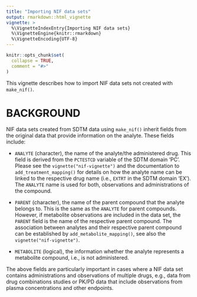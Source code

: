 ```yaml
---
title: "Importing NIF data sets"
output: rmarkdown::html_vignette
vignette: >
  %\VignetteIndexEntry{Importing NIF data sets}
  %\VignetteEngine{knitr::rmarkdown}
  %\VignetteEncoding{UTF-8}
---
```


```r
knitr::opts_chunk$set(
  collapse = TRUE,
  comment = "#>"
)
```

This vignette describes how to import NIF data sets not created  with
`make_nif()`.

# BACKGROUND

NIF data sets created from SDTM data using `make_nif()` inherit fields from the
original data that provide information on the analyte. These fields include:

* `ANALYTE` (character), the name of the analyte/the administered drug. This
field is derived from the `PCTESTCD` variable of the SDTM domain 'PC'. Please
see the `vignette("nif-vignette")` and the documentation to
`add_treatment_mapping()` for details on how the analyte name can be linked to
the respective drug name (i.e., `EXTRT` in the SDTM domain 'EX'). The `ANALYTE`
name is used for both, observations and administrations of the compound.

* `PARENT` (character), the name of the parent compound that the analyte belongs
to. This is the same as the `ANALYTE` for parent compounds. However, if
metabolite observations are included in the data set, the `PARENT` field is the
name of the respective parent compound. The association between analytes and
their respective parent compound can be established by
`add_metabolite_mapping()`, see also the `vignette("nif-vignette")`.

* `METABOLITE` (logical), the information whether the analyte represents a
metabolite compound, i.e., is not administered.

The above fields are particularly important in cases where a NIF data set
contains administrations and observations of multiple drugs, e.g., data from
drug combinations studies or PK/PD data that include observations from plasma
concentrations and other endpoints.


